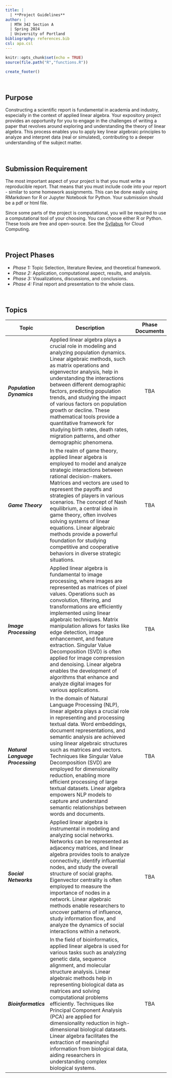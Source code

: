 ---
title: | 
  | **Project Guidelines**
author: |
  | MTH 342 Section A
  | Spring 2024
  | University of Portland
bibliography: references.bib
csl: apa.csl
---

```{r setup, include=FALSE}
knitr::opts_chunk$set(echo = TRUE)
source(file.path("R","functions.R"))
```

```{r echo=FALSE}
create_footer()
```

<br>

## **Purpose**

Constructing a scientific report is fundamental in academia and industry, especially in the context of applied linear algebra. Your expository project provides an opportunity for you to engage in the challenges of writing a paper that revolves around exploring and understanding the theory of linear algebra. This process enables you to apply key linear algebraic principles to analyze and interpret data (real or simulated), contributing to a deeper understanding of the subject matter.

<br> 

## **Submission Requirement**

The most important aspect of your project is that you must write a reproducible report. That means that you must include code into your report - similar to some homework assignments. This can be done easily using RMarkdown for R or Jupyter Notebook for Python. Your submission should be a pdf or html file.

Since some parts of the project is computational, you will be required to use a computational tool of your choosing. You can choose either R or Python. These tools are free and open-source. See the [Syllabus](syllabus.html){target="_blank"} for Cloud Computing.

<br>

## **Project Phases**

  * *Phase 1:* Topic Selection, literature Review, and theoretical framework.
  * *Phase 2:* Application, computational aspect, results, and analysis.
  * *Phase 3:* Visualizations, discussions, and conclusions.
  * *Phase 4:* Final report and presentation to the whole class.

<br>

## **Topics**

| **Topic** | **Description** | **Phase Documents** |
|---------|--------------------|:-----:|
| **_Population Dynamics_** | Applied linear algebra plays a crucial role in modeling and analyzing population dynamics. Linear algebraic methods, such as matrix operations and eigenvector analysis, help in understanding the interactions between different demographic factors, predicting population trends, and studying the impact of various factors on population growth or decline. These mathematical tools provide a quantitative framework for studying birth rates, death rates, migration patterns, and other demographic phenomena. | TBA |
| **_Game Theory_** | In the realm of game theory, applied linear algebra is employed to model and analyze strategic interactions between rational decision-makers. Matrices and vectors are used to represent the payoffs and strategies of players in various scenarios. The concept of Nash equilibrium, a central idea in game theory, often involves solving systems of linear equations. Linear algebraic methods provide a powerful foundation for studying competitive and cooperative behaviors in diverse strategic situations. | TBA |
| **_Image Processing_** | Applied linear algebra is fundamental to image processing, where images are represented as matrices of pixel values. Operations such as convolution, filtering, and transformations are efficiently implemented using linear algebraic techniques. Matrix manipulation allows for tasks like edge detection, image enhancement, and feature extraction. Singular Value Decomposition (SVD) is often applied for image compression and denoising. Linear algebra enables the development of algorithms that enhance and analyze digital images for various applications. | TBA |
| **_Natural Language Processing_** | In the domain of Natural Language Processing (NLP), linear algebra plays a crucial role in representing and processing textual data. Word embeddings, document representations, and semantic analysis are achieved using linear algebraic structures such as matrices and vectors. Techniques like Singular Value Decomposition (SVD) are employed for dimensionality reduction, enabling more efficient processing of large textual datasets. Linear algebra empowers NLP models to capture and understand semantic relationships between words and documents. | TBA |
| **_Social Networks_** | Applied linear algebra is instrumental in modeling and analyzing social networks. Networks can be represented as adjacency matrices, and linear algebra provides tools to analyze connectivity, identify influential nodes, and study the overall structure of social graphs. Eigenvector centrality is often employed to measure the importance of nodes in a network. Linear algebraic methods enable researchers to uncover patterns of influence, study information flow, and analyze the dynamics of social interactions within a network. | TBA |
| **_Bioinformatics_** | In the field of bioinformatics, applied linear algebra is used for various tasks such as analyzing genetic data, sequence alignment, and molecular structure analysis. Linear algebraic methods help in representing biological data as matrices and solving computational problems efficiently. Techniques like Principal Component Analysis (PCA) are applied for dimensionality reduction in high-dimensional biological datasets. Linear algebra facilitates the extraction of meaningful information from biological data, aiding researchers in understanding complex biological systems. | TBA |

<br>
